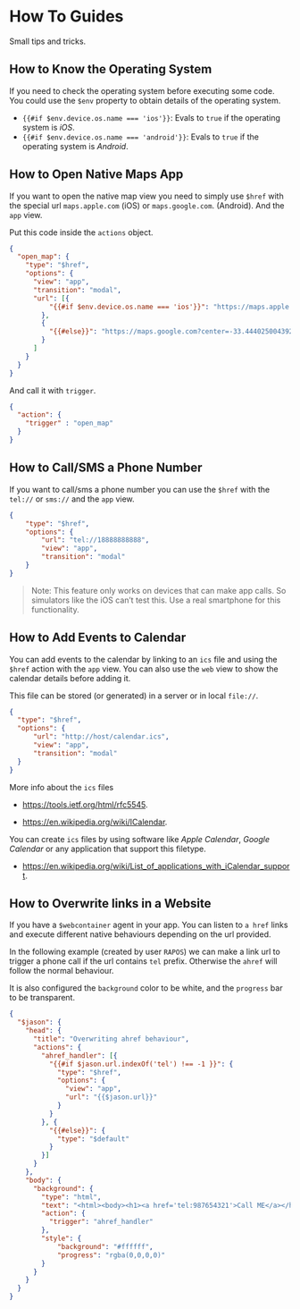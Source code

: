 # How To Guides

Small tips and tricks.

## How to Know the Operating System

If you need to check the operating system before executing some code.
You could use the `$env` property to obtain details of the operating system.

- `{{#if $env.device.os.name === 'ios'}}`: Evals to `true` if the operating system is *iOS*.
- `{{#if $env.device.os.name === 'android'}}`: Evals to `true` if the operating system is *Android*.

## How to Open Native Maps App

If you want to open the native map view you need to
simply use `$href` with the special url `maps.apple.com` (iOS) 
or `maps.google.com`. (Android). And the `app` view.

Put this code inside the `actions` object.

```json
{
  "open_map": {
    "type": "$href",
    "options": {
      "view": "app",
      "transition": "modal",
      "url": [{
          "{{#if $env.device.os.name === 'ios'}}": "https://maps.apple.com?ll=-33.44402500439274,-70.65428849999995&z=14"
        },
        {
          "{{#else}}": "https://maps.google.com?center=-33.44402500439274,-70.65428849999995&zoom=14"
        }
      ]
    }
  }
}
```

And call it with `trigger`.

```json
{
  "action": {
    "trigger" : "open_map"
  }
}
```

## How to Call/SMS a Phone Number

If you want to call/sms a phone number you can use the `$href`
with the `tel://` or `sms://` and the `app` view.

```json
{
    "type": "$href",
    "options": {
        "url": "tel://18888888888",
        "view": "app",
        "transition": "modal"
    }
}
```

> Note: This feature only works on devices that can make
> app calls. So simulators like the iOS can't test this.
> Use a real smartphone for this functionality.

## How to Add Events to Calendar

You can add events to the calendar by linking to an `ics` file
and using the `$href` action with the `app` view. You can also
use the `web` view to show the calendar details before adding it.

This file can be stored (or generated) in a server or in local `file://`.

```json
{
  "type": "$href",
  "options": {
      "url": "http://host/calendar.ics",
      "view": "app",
      "transition": "modal"
  }
}
```

More info about the `ics` files 

- [https://tools.ietf.org/html/rfc5545](https://tools.ietf.org/html/rfc5545).

- [https://en.wikipedia.org/wiki/ICalendar](https://en.wikipedia.org/wiki/ICalendar).

You can create `ics` files by using software like *Apple Calendar*, *Google Calendar*
or any application that support this filetype. 

- [https://en.wikipedia.org/wiki/List_of_applications_with_iCalendar_support](https://en.wikipedia.org/wiki/List_of_applications_with_iCalendar_support).


## How to Overwrite links in a Website

If you have a `$webcontainer` agent in your app. You can listen
to `a href` links and execute different native behaviours depending
on the url provided.

In the following example (created by user `RAPOS`) we can make
a link url to trigger a phone call if the url contains `tel` prefix.
Otherwise the `ahref` will follow the normal behaviour.

It is also configured the `background` color to be white, 
and the `progress` bar to be transparent.

```json
{
  "$jason": {
    "head": {
      "title": "Overwriting ahref behaviour",
      "actions": {
        "ahref_handler": [{
          "{{#if $jason.url.indexOf('tel') !== -1 }}": {
            "type": "$href",
            "options": {
              "view": "app",
              "url": "{{$jason.url}}"
            }
          }
        }, {
          "{{#else}}": {
            "type": "$default"
          }
        }]
      }
    },
    "body": {
      "background": {
        "type": "html",
        "text": "<html><body><h1><a href='tel:987654321'>Call ME</a></h1></body></html>",
        "action": {
          "trigger": "ahref_handler"
        },
        "style": {
            "background": "#ffffff",
            "progress": "rgba(0,0,0,0)"
        }
      }
    }
  }
}
```
